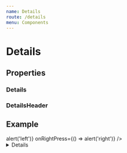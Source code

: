 ```yaml
---
name: Details
route: /details
menu: Components
---
```



# Details

## Properties

### Details

<PropsTable of={Details} />

### DetailsHeader

<PropsTable of={DetailsHeader} />

## Example

<Playground>
  <View style={{ padding: 20, backgroundColor: '#ccc' }}>
    <DetailsHeader
      text="Title"
      onLeftPress={() => alert('left')}
      onRightPress={() => alert('right')}
    />
    <Space />
    <Details
      title="Another title"
      lines={[
        {
          title: 'Line 1',
          value: 'Value 1',
          icons: [
            { name: 'cog', color: 'red', size: 20, onPress: () => alert('config') },
            { name: 'facebook', color: 'blue', size: 20, onPress: () => alert('facebook') },
          ]
        },
        {
          title: 'Line 2',
          value: 'Value 2'
        },
        {
          title: 'Line 3',
          value: 'Value 3'
        }
      ]}
    />
  </View>
</Playground>
